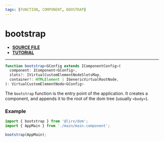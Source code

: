```yaml
---
tags: [FUNCTION, COMPONENT, BOOSTRAP]
---
```


# bootstrap

- **[SOURCE FILE](https://github.com/lirx-js/dom/blob/main/src/component/bootstrap.ts)**
- **[TUTORIAL](/docs/documentation/component/component/#starting-the-application)**

---

```ts
function bootstrap<GConfig extends IComponentConfig>(
  component: IComponent<GConfig>,
  slots?: IVirtualCustomElementNodeSlotsMap,
  container?: HTMLElement | IGenericVirtualRootNode,
): VirtualCustomElementNode<GConfig>
```

The `bootstrap` function is the entry point of the application.
It creates a component, and appends it to the root of the dom tree (usually `<body>`).

### Example

```ts title="main.ts"
import { bootstrap } from '@lirx/dom';
import { AppMain } from './main/main.component';

bootstrap(AppMain);
```
